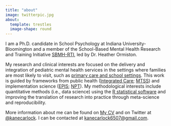 ```yaml
---
title: "about"
image: twitterpic.jpg
about: 
  template: trestles
  image-shape: round
---
```


I am a Ph.D. candidate in School Psychology at Indiana University-Bloomington and a member of the School-Based Mental Health Research and Training Initiative [SBMH-RTI](https://www.sbmhinitiative.com), led by Dr. Heather Ormiston.     

My research and clinical interests are focused on the delivery and integration of pediatric mental health services in the settings where families are most likely to visit, such as [primary care and school settings](https://link.springer.com/article/10.1007/s10488-018-00916-9). This work is guided by frameworks from public health ([Integrated Care](https://link.springer.com/article/10.1007/s10880-017-9512-0); [MTSS](https://mtss4success.org/essential-components)) and implementation science ([EPIS](https://episframework.com/); [NPT](https://implementationscience.biomedcentral.com/articles/10.1186/s13012-022-01191-x)). My methodological interests include quantitative methods (i.e., data science) using the [R statistical software](https://www.r-project.org/) and improving the translation of research into practice through meta-science and reproducibility.

More information about me can be found on [My CV](https://www.kanecarlock.com/my%20cv) and on Twitter at [@kanecarlock](https://twitter.com/kanecarlock). I can be contacted at [kanecarlock6507@gmail.com](mailto:kanecarlock6507@gmail.com).